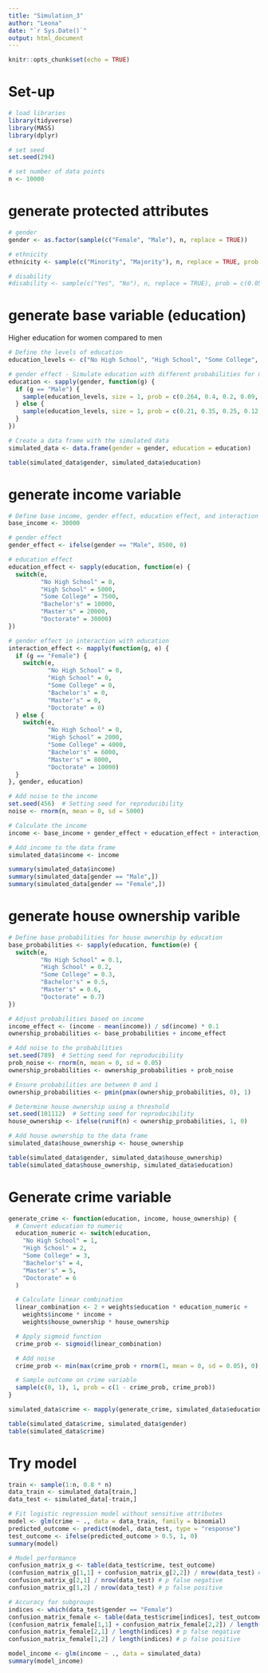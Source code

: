 ```yaml
---
title: "Simulation_3"
author: "Leona"
date: "`r Sys.Date()`"
output: html_document
---
```


```r
knitr::opts_chunk$set(echo = TRUE)
```

# Set-up
```r
# load libraries 
library(tidyverse)
library(MASS)
library(dplyr)

# set seed 
set.seed(294)

# set number of data points
n <- 10000
```

# generate protected attributes
```r
# gender
gender <- as.factor(sample(c("Female", "Male"), n, replace = TRUE))

# ethnicity
ethnicity <- sample(c("Minority", "Majority"), n, replace = TRUE, prob = c(0.35, 0.65)

# disability
#disability <- sample(c("Yes", "No"), n, replace = TRUE), prob = c(0.05, 0.95)
```

# generate base variable (education)
Higher education for women compared to men
```r
# Define the levels of education
education_levels <- c("No High School", "High School", "Some College", "Bachelor's", "Master's", "Doctorate")

# gender effect - Simulate education with different probabilities for men and women 
education <- sapply(gender, function(g) {
  if (g == "Male") {
    sample(education_levels, size = 1, prob = c(0.264, 0.4, 0.2, 0.09, 0.04, 0.006))
  } else {
    sample(education_levels, size = 1, prob = c(0.21, 0.35, 0.25, 0.12, 0.06, 0.01))
  }
})

# Create a data frame with the simulated data
simulated_data <- data.frame(gender = gender, education = education)

table(simulated_data$gender, simulated_data$education)
```

# generate income variable
```r
# Define base income, gender effect, education effect, and interaction effect
base_income <- 30000

# gender effect
gender_effect <- ifelse(gender == "Male", 8500, 0)

# education effect
education_effect <- sapply(education, function(e) {
  switch(e,
         "No High School" = 0,
         "High School" = 5000,
         "Some College" = 7500,
         "Bachelor's" = 10000,
         "Master's" = 20000,
         "Doctorate" = 30000)
})

# gender effect in interaction with education
interaction_effect <- mapply(function(g, e) {
  if (g == "Female") {
    switch(e,
           "No High School" = 0,
           "High School" = 0,
           "Some College" = 0,
           "Bachelor's" = 0,
           "Master's" = 0,
           "Doctorate" = 0)
  } else {
    switch(e,
           "No High School" = 0,
           "High School" = 2000,
           "Some College" = 4000,
           "Bachelor's" = 6000,
           "Master's" = 8000,
           "Doctorate" = 10000)
  }
}, gender, education)

# Add noise to the income
set.seed(456)  # Setting seed for reproducibility
noise <- rnorm(n, mean = 0, sd = 5000)

# Calculate the income
income <- base_income + gender_effect + education_effect + interaction_effect + noise

# Add income to the data frame
simulated_data$income <- income

summary(simulated_data$income)
summary(simulated_data[gender == "Male",])
summary(simulated_data[gender == "Female",])
```

# generate house ownership varible
```r
# Define base probabilities for house ownership by education
base_probabilities <- sapply(education, function(e) {
  switch(e,
         "No High School" = 0.1,
         "High School" = 0.2,
         "Some College" = 0.3,
         "Bachelor's" = 0.5,
         "Master's" = 0.6,
         "Doctorate" = 0.7)
})

# Adjust probabilities based on income
income_effect <- (income - mean(income)) / sd(income) * 0.1
ownership_probabilities <- base_probabilities + income_effect

# Add noise to the probabilities
set.seed(789)  # Setting seed for reproducibility
prob_noise <- rnorm(n, mean = 0, sd = 0.05)
ownership_probabilities <- ownership_probabilities + prob_noise

# Ensure probabilities are between 0 and 1
ownership_probabilities <- pmin(pmax(ownership_probabilities, 0), 1)

# Determine house ownership using a threshold
set.seed(101112)  # Setting seed for reproducibility
house_ownership <- ifelse(runif(n) < ownership_probabilities, 1, 0)

# Add house ownership to the data frame
simulated_data$house_ownership <- house_ownership

table(simulated_data$gender, simulated_data$house_ownership)
table(simulated_data$house_ownership, simulated_data$education)
```

# Generate crime variable
```r
generate_crime <- function(education, income, house_ownership) {
  # Convert education to numeric
  education_numeric <- switch(education,
    "No High School" = 1,
    "High School" = 2,
    "Some College" = 3,
    "Bachelor's" = 4,
    "Master's" = 5,
    "Doctorate" = 6
  )

  # Calculate linear combination
  linear_combination <- 2 + weights$education * education_numeric +
    weights$income * income +
    weights$house_ownership * house_ownership

  # Apply sigmoid function
  crime_prob <- sigmoid(linear_combination)

  # Add noise
  crime_prob <- min(max(crime_prob + rnorm(1, mean = 0, sd = 0.05), 0), 1)

  # Sample outcome on crime variable
  sample(c(0, 1), 1, prob = c(1 - crime_prob, crime_prob))
}

simulated_data$crime <- mapply(generate_crime, simulated_data$education, simulated_data$income, simulated_data$house_ownership)

table(simulated_data$crime, simulated_data$gender)
table(simulated_data$crime)
```

# Try model
```r
train <- sample(1:n, 0.8 * n)
data_train <- simulated_data[train,]
data_test <- simulated_data[-train,]

# Fit logistic regression model without sensitive attributes
model <- glm(crime ~ ., data = data_train, family = binomial)
predicted_outcome <- predict(model, data_test, type = "response")
test_outcome <- ifelse(predicted_outcome > 0.5, 1, 0)
summary(model)

# Model performance
confusion_matrix_g <- table(data_test$crime, test_outcome)
(confusion_matrix_g[1,1] + confusion_matrix_g[2,2]) / nrow(data_test) # accuracy
confusion_matrix_g[2,1] / nrow(data_test) # p false negative
confusion_matrix_g[1,2] / nrow(data_test) # p false positive

# Accuracy for subgroups
indices <- which(data_test$gender == "Female")
confusion_matrix_female <- table(data_test$crime[indices], test_outcome[indices])
(confusion_matrix_female[1,1] + confusion_matrix_female[2,2]) / length(indices) # accuracy
confusion_matrix_female[2,1] / length(indices) # p false negative
confusion_matrix_female[1,2] / length(indices) # p false positive
```
```r
model_income <- glm(income ~ ., data = simulated_data)
summary(model_income)
```

